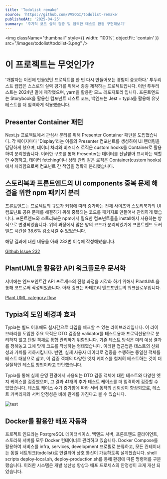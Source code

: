 ```yaml
---
title: 'Todolist remake'
source: 'https://github.com/VVSOGI/todolist-remake'
publishedAt: '2025-04-25'
summary: '주기적 코드 실력 검증 및 엄격한 테스트 환경 구현해보기'
---
```


<img className="thumbnail" style={{ width: '100%', objectFit: 'contain' }} src="/images/todolist/todolist-3.png" />

# 이 프로젝트는 무엇인가?

'개발자는 이전에 만들었던 프로젝트를 한 번 다시 만들어보는 경험이 중요하다.' 투두리스트 웹앱은 스스로의 실력 평가를 위해서 종종 제작하는 프로젝트입니다. 이번 투두리스트는 2024년 말에 제작했으며, yarn을 활용한 모노 레포지토리 입니다. 프론트엔드는 Storybook을 활용한 컴포넌트 테스트 코드, 백엔드는 Jest + typia를 활용해 유닛 테스트를 더 엄격하게 적용했습니다.

## Presenter Container 패턴

Next.js 프로젝트에서 관심사 분리를 위해 Presenter Container 패턴을 도입했습니다. 각 페이지마다 'Display'라는 이름의 Presenter 컴포넌트를 생성하여 UI 렌더링을 담당하게 했으며, 데이터 처리와 비즈니스 로직은 custom hooks를 Container로 활용하여 분리했습니다. 이러한 구조를 통해 Presenter는 데이터를 전달받아 표시하는 역할만 수행하고, 데이터 fetching이나 상태 관리 같은 로직은 Container(custom hooks)에서 처리함으로써 컴포넌트 간 책임을 명확히 분리했습니다.
&nbsp;

## 스토리북과 프론트엔드의 UI components 중복 문제 해결을 위한 npm 패키지 분리

프론트엔드는 프로젝트의 규모가 커짐에 따라 증가하는 전체 사이즈와 스토리북과의 UI 컴포넌트 공유 문제를 해결하기 위해 중복되는 코드를 패키지로 만들어서 관리하게 됐습니다. 프론트엔드와 스토리북은 npm에서 필요한 컴포넌트들을 install해서 사용하는 방식으로 변경되었습니다. 위의 과정에서 많은 양의 코드가 분리되었기에 프론트엔드 도커 빌드 시간을 38.6% 감소시킬 수 있었습니다.

해당 결과에 대한 내용을 아래 232번 이슈에 작성해놨습니다.

[Github Issue 232](https://github.com/VVSOGI/todolist-remake/issues/232)
&nbsp;

## PlantUML을 활용한 API 워크플로우 문서화

서버에는 엔드포인트간 API 프로세스의 진행 과정을 시각화 하기 위해서 PlantUML을 통해 코드로써 작성되었습니다. 아래 링크는 카테고리 엔드포인트의 워크플로우입니다.

[Plant UML category flow](https://github.com/VVSOGI/todolist-remake/blob/main/packages/server/docs/category/category.md)
&nbsp;

## Typia의 도입 배경과 효과

Typia는 빌드 이후에도 실시간으로 타입을 체크할 수 있는 라이브러리입니다. 이 라이브러리를 도입한 주요 목적은 DTO 검증용 validator를 테스트용과 프로덕션용으로 분리하지 않고 단일 객체로 통합 관리하기 위함입니다. 기존 테스트 방식은 미리 예상 결과를 정해놓고 그에 맞게 코드를 작성하는 형태였습니다. 이러한 접근법은 테스트의 신뢰성과 가치를 저하시킵니다. 반면, 실제 사용자 데이터로 검증을 수행하는 동일한 객체를 테스트 대상으로 삼고, 이 검증 객체의 다양한 엣지 케이스를 철저히 테스트하는 것이 더 실질적인 테스트 방법이라고 판단했습니다.

Typia를 통해 실제 운영 환경에서 사용되는 DTO 검증 객체에 대한 테스트와 다양한 엣지 케이스를 검증했으며, 그 결과 41개의 추가 테스트 케이스를 더 엄격하게 검증할 수 있었습니다. 테스트 케이스 수가 증가함에 따라 서버 동작의 신뢰성이 향상되므로, 테스트 커버리지와 서버 안정성은 비례 관계를 가진다고 볼 수 있습니다.

![test](/images/todolist/todolist-test.png)

## Docker를 활용한 배포 자동화

프로젝트 인프라는 PostgreSQL 데이터베이스, 백엔드 서버, 프론트엔드 클라이언트, 스토리북 서버를 모두 Docker 컨테이너로 관리하고 있습니다. Docker Compose를 활용하여 서비스를 infra, services, development 프로필로 분류하고, 모든 컨테이너는 동일 네트워크(todolist)로 연결되어 상호 통신이 가능하도록 설계했습니다. shell scripts deploy-local.sh, deploy-production.sh를 통해 환경에 따른 명령어를 구분했습니다. 이러한 시스템은 개발 생산성 향상과 배포 프로세스의 안정성이 크게 개선 되었습니다.
